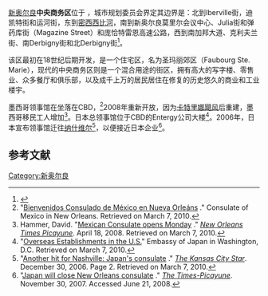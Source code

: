 {{Geobox
| 
<!-- *** Name section *** -->
| name                        = 新奥尔良中央商务区 
<!-- *** Image *** -->
| image                       = USACE New Orleans skyline.jpg
| image_caption               = 
<!-- *** Country etc. *** -->
| country                     = 美国
| state                       = 路易斯安那州
| region_type                 = 市
| region                      = [[新奥尔良|新奥尔良]]
<!-- *** Geography *** -->
| area_imperial               = 1.18
| area_land_imperial          = 1.06
| area_water_imperial         = 0.12
| area_water_percentage       = auto
| area_percentage_round       = 2
| area_round                  = 1
| lat_d                       = 29
| lat_m                       = 56
| lat_s                       = 59
| lat_NS                      = N
| long_d                      = 90
| long_m                      = 04
| long_s                      = 14
| long_EW                     = W
| elevation_imperial          = 3<!--+-->
| elevation_round             = 1
<!-- *** Population *** -->
| population_as_of            = 2010年
| population                  = 2060
| population_density_imperial = auto
<!-- *** Various codes *** -->
| timezone                    = [[北美中部时区|CST]]
| utc_offset                  = -6
| timezone_DST                = [[北美中部时区|CDT]]
| utc_offset_DST              = -5
}}
[[新奥尔良|新奥尔良]]'''中央商务区'''位于{{Coord|29|56|59|N|90|04|14|W|}} ，城市规划委员会界定其边界是：北到Iberville街，迪凯特街和运河街，东到[[密西西比河|密西西比河]]，南到新奥尔良莫里尔会议中心、Julia街和弹药库街（Magazine Street）和庞恰特雷恩高速公路，西到南加邦大道、克利夫兰街、南Derbigny街和北Derbigny街<ref>{{cite web|url=http://gnocdc.org/orleans/1/47/index.html|title=Central Business District Neighborhood|author=Greater New Orleans Community Data Center|accessdate=2008-06-21|archive-date=2013-07-09|archive-url=https://web.archive.org/web/20130709121231/http://gnocdc.org/orleans/1/47/index.html|dead-url=no}}</ref>。

该区最初在18世纪后期开发，是一个住宅区，名为圣玛丽郊区（Faubourg Ste. Marie），现代的中央商务区则是一个混合用途的街区，拥有高大的写字楼、零售业、众多餐厅和俱乐部，以及成千上万的居民居住在修复的历史悠久的商业和工业楼宇。

墨西哥领事馆在坐落在CBD，<ref>"[http://portal.sre.gob.mx/nuevaorleans/ Bienvenidos Consulado de México en Nueva Orleáns] {{webarchive|url=https://web.archive.org/web/20100510070737/http://portal.sre.gob.mx/nuevaorleans/ |date=2010-05-10 }}." Consulate of Mexico in New Orleans. Retrieved on March 7, 2010.</ref>2008年重新开放，因为[[2005年飓风卡特里娜|卡特里娜飓风]]后重建，墨西哥移民工人增加<ref>Hammer, David. "[http://www.nola.com/news/index.ssf/2008/04/mexican_consulate_opens_monday.html Mexican Consulate opens Monday] {{Wayback|url=http://www.nola.com/news/index.ssf/2008/04/mexican_consulate_opens_monday.html |date=20150928070824 }}." ''[[New_Orleans_Times_Picayune|New Orleans Times Picayune]]''. April 18, 2008. Retrieved on March 7, 2010.</ref>。日本总领事馆位于CBD的Entergy公司大楼<ref>"[https://web.archive.org/web/20040323054443/http://www.us.emb-japan.go.jp/english/html/links/us.html Overseas Establishments in the U.S.]" Embassy of Japan in Washington, D.C. Retrieved on March 7, 2010.</ref>。2006年，日本宣布领事馆迁往[[纳什维尔|纳什维尔]]<ref>"[http://nl.newsbank.com/nl-search/we/Archives?p_product=KC&p_theme=kc&p_action=search&p_maxdocs=200&p_topdoc=1&p_text_direct-0=1165F0B0B5CD9328&p_field_direct-0=document_id&p_perpage=10&p_sort=YMD_date:D&s_trackval=GooglePM Another hit for Nashville: Japan's consulate] {{Wayback|url=http://nl.newsbank.com/nl-search/we/Archives?p_product=KC&p_theme=kc&p_action=search&p_maxdocs=200&p_topdoc=1&p_text_direct-0=1165F0B0B5CD9328&p_field_direct-0=document_id&p_perpage=10&p_sort=YMD_date:D&s_trackval=GooglePM |date=20200804104247 }}." ''[[The_Kansas_City_Star|The Kansas City Star]]''. December 30, 2006. Page 2. Retrieved on March 7, 2010.</ref>，以便接近日本企业<ref>"[http://blog.nola.com/tpmoney/2007/11/japan_will_close_new_orleans_c.html Japan will close New Orleans consulate]  {{webarchive|url=https://www.webcitation.org/6GQlaTyDM?url=http://blog.nola.com/tpmoney/2007/11/japan_will_close_new_orleans_c.html |date=2013-05-07 }}." ''[[The_Times-Picayune|The Times-Picayune]]''. November 30, 2007. Accessed June 21, 2008.</ref>。

==参考文献==
{{Reflist}}

[[Category:新奥尔良|Category:新奥尔良]]